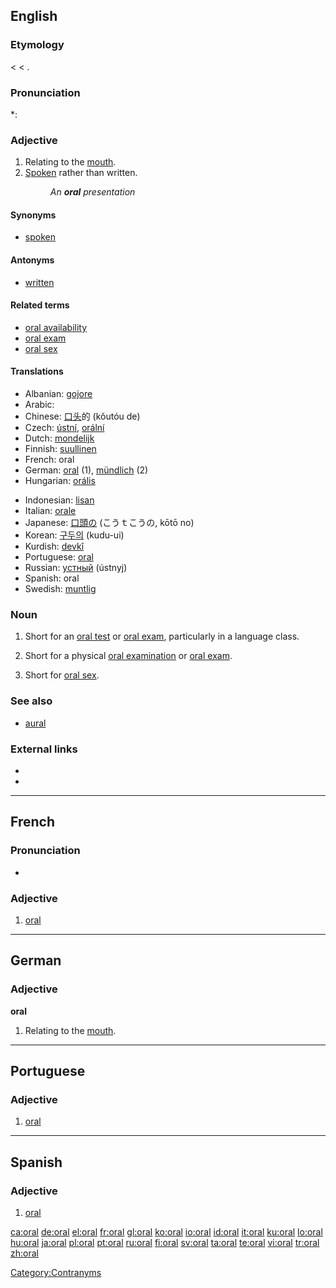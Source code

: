 {{also|Oral}}
==English==

===Etymology===
< {{NL.}} {{term|oralis||of the mouth}} < {{etyl|la}} {{term|os||the mouth}}.

===Pronunciation===
*: {{rhymes|ɔːrəl}}

===Adjective===
{{en-adj|-}}

# Relating to the [[mouth]].
# [[spoken|Spoken]] rather than written.
#: ''An '''oral''' presentation''

====Synonyms====
* [[spoken]]

====Antonyms====
* [[written]]

====Related terms====
* [[oral availability]]
* [[oral exam]]
* [[oral sex]]

====Translations====
{{trans-top}}
* Albanian: [[gojore]]
* Arabic: {{Arab|[[شفهي]]}} {{IPAchar|(šáfahi)}}
* Chinese: [[口头]]的 (kǒutóu de)
* Czech: [[ústní]], [[orální]]
* Dutch: [[mondelijk]]
* Finnish: [[suullinen]]
* French: oral
* German: [[oral]] (1), [[mündlich]] (2)
* Hungarian: [[orális]]
{{trans-mid}}
* Indonesian: [[lisan]]
* Italian: [[orale]]
* Japanese: [[口頭の]] (こうｔこうの, kōtō no)
* Korean: [[구두의]] (kudu-ui)
* Kurdish: [[devkî]]
* Portuguese: [[oral#Portuguese|oral]]
* Russian: [[устный]] (ústnyj)
* Spanish: oral
* Swedish: [[muntlig]]
{{trans-bottom}}

===Noun===
{{en-noun}}

# {{countable}} Short for an [[oral test]] or [[oral exam]], particularly in a language class.
# {{countable}} Short for a physical [[oral examination]] or [[oral exam]].
# {{uncountable}} Short for [[oral sex]].

===See also===
* [[aural]]

===External links===
* {{R:Webster 1913}}
* {{R:Century 1911}}

[[Category:Contranyms]]

----

==French==

===Pronunciation===
* {{IPA|/ɔʁal/|lang=fr}}

===Adjective===
{{fr-adj|mp=oraux}}

# [[oral]]

----

==German==

===Adjective===
'''oral'''

# Relating to the [[mouth]].

----

==Portuguese==

===Adjective===
{{pt-adj-mf|pl=orais}}

# [[oral]]

----

==Spanish==

===Adjective===
{{es-adj|pl=orales}}

# [[#English|oral]]

[[ca:oral]]
[[de:oral]]
[[el:oral]]
[[fr:oral]]
[[gl:oral]]
[[ko:oral]]
[[io:oral]]
[[id:oral]]
[[it:oral]]
[[ku:oral]]
[[lo:oral]]
[[hu:oral]]
[[ja:oral]]
[[pl:oral]]
[[pt:oral]]
[[ru:oral]]
[[fi:oral]]
[[sv:oral]]
[[ta:oral]]
[[te:oral]]
[[vi:oral]]
[[tr:oral]]
[[zh:oral]]